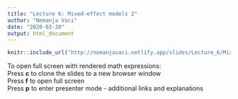 ```yaml
---
title: "Lecture 6: Mixed-effect models 2"
author: "Nemanja Vaci"
date: "2020-03-20"
output: html_document
---
```


```r
knitr::include_url("http://nemanjavaci.netlify.app/slides/Lecture_6/Mixed-effect2.html#1")
```

To open full screen with rendered math expressions: </br>
Press __c__ to clone the slides to a new browser window</br>
Press __f__ to open full screen</br>
Press __p__ to enter presenter mode - additional links and explanations
